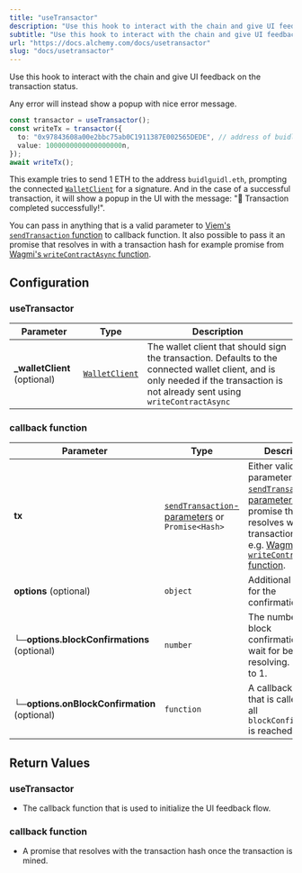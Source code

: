 ```yaml
---
title: "useTransactor"
description: "Use this hook to interact with the chain and give UI feedback on the transaction status."
subtitle: "Use this hook to interact with the chain and give UI feedback on the transaction status."
url: "https://docs.alchemy.com/docs/usetransactor"
slug: "docs/usetransactor"
---
```


Use this hook to interact with the chain and give UI feedback on the transaction status.

Any error will instead show a popup with nice error message.

```typescript typescript
const transactor = useTransactor();
const writeTx = transactor({
  to: "0x97843608a00e2bbc75ab0C1911387E002565DEDE", // address of buidlguidl.eth
  value: 1000000000000000000n,
});
await writeTx();
```

This example tries to send 1 ETH to the address `buidlguidl.eth`, prompting the connected [`WalletClient`](https://wagmi.sh/react/api/hooks/useWalletClient#usewalletclient) for a signature. And in the case of a successful transaction, it will show a popup in the UI with the message: "🎉 Transaction completed successfully!".

You can pass in anything that is a valid parameter to [Viem's `sendTransaction` function](https://viem.sh/docs/actions/wallet/sendTransaction#parameters) to callback function. It also possible to pass it an promise that resolves in with a transaction hash for example promise from [Wagmi's `writeContractAsync` function](https://wagmi.sh/react/api/hooks/useWriteContract#mutate-async).

## Configuration

### useTransactor

| Parameter                     | Type                                                       | Description                                                                                                                                                                       |
| ----------------------------- | ---------------------------------------------------------- | --------------------------------------------------------------------------------------------------------------------------------------------------------------------------------- |
| **\_walletClient** (optional) | [`WalletClient`](https://viem.sh/docs/clients/wallet.html) | The wallet client that should sign the transaction. Defaults to the connected wallet client, and is only needed if the transaction is not already sent using `writeContractAsync` |

### callback function

| Parameter                                    | Type                                                                                                              | Description                                                                                                                                                                                                                                                                                    |
| -------------------------------------------- | ----------------------------------------------------------------------------------------------------------------- | ---------------------------------------------------------------------------------------------------------------------------------------------------------------------------------------------------------------------------------------------------------------------------------------------- |
| **tx**                                       | [`sendTransaction`-parameters](https://viem.sh/docs/actions/wallet/sendTransaction#parameters) or `Promise<Hash>` | Either valid parameters for [`sendTransaction`-parameters](https://viem.sh/docs/actions/wallet/sendTransaction#parameters) or a promise that resolves with the transaction hash, e.g. [Wagmi's `writeContractAsync` function](https://wagmi.sh/react/api/hooks/useWriteContract#mutate-async). |
| **options** (optional)                       | `object`                                                                                                          | Additional options for the confirmation.                                                                                                                                                                                                                                                       |
| **└─options.blockConfirmations** (optional)  | `number`                                                                                                          | The number of block confirmations to wait for before resolving. Defaults to 1.                                                                                                                                                                                                                 |
| **└─options.onBlockConfirmation** (optional) | `function`                                                                                                        | A callback function that is called once all `blockConfirmations` is reached.                                                                                                                                                                                                                   |

## Return Values

### useTransactor

* The callback function that is used to initialize the UI feedback flow.

### callback function

* A promise that resolves with the transaction hash once the transaction is mined.
